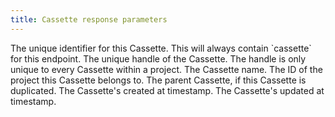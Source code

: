 ```yaml
---
title: Cassette response parameters
---
```


<Parameter name="id" type="string">
The unique identifier for this Cassette.
</Parameter>

<Parameter name="object" type="string">
This will always contain `cassette` for this endpoint.
</Parameter>

<Parameter name="handle" type="string">
The unique handle of the Cassette. The handle is only unique to every Cassette within a project.
</Parameter>

<Parameter name="name" type="string">
The Cassette name.
</Parameter>

<Parameter name="project" type="string | object">
The ID of the project this Cassette belongs to.
</Parameter>

<Parameter name="parent" type="string | object | null">
The parent Cassette, if this Cassette is duplicated.
</Parameter>

<Parameter name="created_at" type="timestamp">
The Cassette's created at timestamp.
</Parameter>

<Parameter name="updated_at" type="timestamp">
The Cassette's updated at timestamp.
</Parameter>
